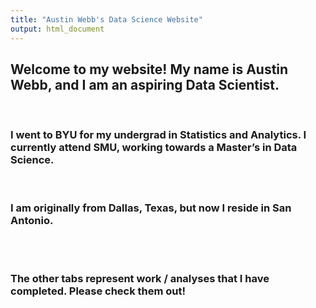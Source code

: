 ```yaml
---
title: "Austin Webb's Data Science Website"
output: html_document
---
```



## Welcome to my website! My name is Austin Webb, and I am an aspiring Data Scientist.

<br>

### I went to BYU for my undergrad in Statistics and Analytics. I currently attend SMU, working towards a Master's in Data Science.  

<br>


### I am originally from Dallas, Texas, but now I reside in San Antonio.  

<br>
<br>

### The other tabs represent work / analyses that I have completed.  Please check them out!